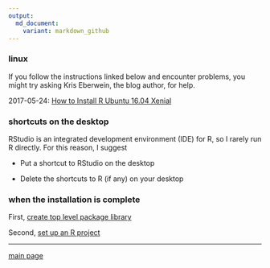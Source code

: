 ```yaml
---
output:
  md_document:
    variant: markdown_github
---
```


### linux 

If you follow the instructions linked below and encounter  problems, you might try asking Kris Eberwein, the blog author, for help. 
 
2017-05-24: [How to Install R Ubuntu 16.04 Xenial](http://www.datascienceriot.com//r/install-ubuntu16/)

### shortcuts on the desktop

RStudio is an integrated development environment (IDE) for R, so I rarely run R directly. For this reason, I suggest

- Put a shortcut to RStudio on the desktop 

- Delete the shortcuts to R (if any) on your desktop 

### when the installation is complete

First,  [create top level package library](setup_Renviron.md) 

Second, [set up an R project](setup_R_project.md)

---

[main page](../README.md)





